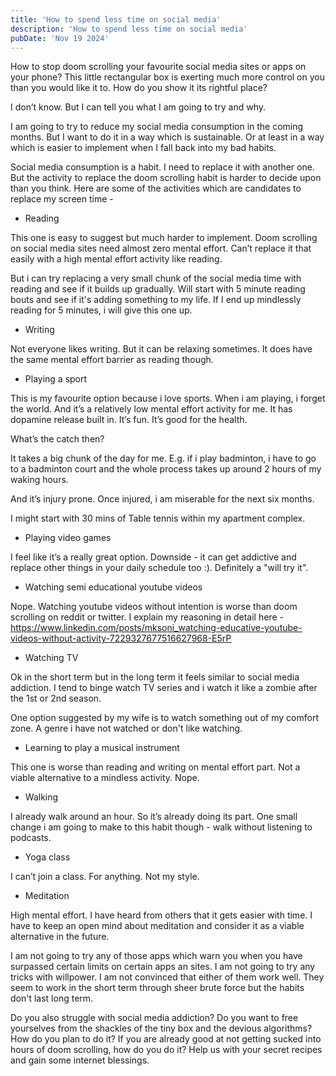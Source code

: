 ```yaml
---
title: 'How to spend less time on social media'
description: 'How to spend less time on social media'
pubDate: 'Nov 19 2024'
---
```

How to stop doom scrolling your favourite social media sites or apps on your phone? This little rectangular box is exerting much more control on you than you would like it to. How do you show it its rightful place?

I don’t know. But I can tell you what I am going to try and why.

I am going to try to reduce my social media consumption in the coming months. But I want to do it in a way which is sustainable. Or at least in a way which is easier to implement when I fall back into my bad habits.

Social media consumption is a habit. I need to replace it with another one. But the activity to replace the doom scrolling habit is harder to decide upon than you think. Here are some of the activities which are candidates to replace my screen time -

- Reading

This one is easy to suggest but much harder to implement. Doom scrolling on social media sites need almost zero mental effort. Can’t replace it that easily with a high mental effort activity like reading.

But i can try replacing a very small chunk of the social media time with reading and see if it builds up gradually. Will start with 5 minute reading bouts and see if it's adding something to my life. If I end up mindlessly reading for 5 minutes, i will give this one up.

- Writing

Not everyone likes writing. But it can be relaxing sometimes. It does have the same mental effort barrier as reading though.

- Playing a sport

This is my favourite option because i love sports. When i am playing, i forget the world. And it’s a relatively low mental effort activity for me. It has dopamine release built in. It’s fun. It’s good for the health.

What’s the catch then?

It takes a big chunk of the day for me. E.g. if i play badminton, i have to go to a badminton court and the whole process takes up around 2 hours of my waking hours.

And it’s injury prone. Once injured, i am miserable for the next six months.

I might start with 30 mins of Table tennis within my apartment complex.

- Playing video games

I feel like it’s a really great option. Downside - it can get addictive and replace other things in your daily schedule too :). Definitely a "will try it".

- Watching semi educational youtube videos

Nope. Watching youtube videos without intention is worse than doom scrolling on reddit or twitter. I explain my reasoning in detail here - https://www.linkedin.com/posts/mksoni_watching-educative-youtube-videos-without-activity-7229327677516627968-E5rP

- Watching TV

Ok in the short term but in the long term it feels similar to social media addiction. I tend to binge watch TV series and i watch it like a zombie after the 1st or 2nd season.

One option suggested by my wife is to watch something out of my comfort zone. A genre i have not watched or don't like watching.

- Learning to play a musical instrument

This one is worse than reading and writing on mental effort part. Not a viable alternative to a mindless activity. Nope.

- Walking

I already walk around an hour. So it’s already doing its part. One small change i am going to make to this habit though - walk without listening to podcasts.

- Yoga class

I can’t join a class. For anything. Not my style.

- Meditation

High mental effort. I have heard from others that it gets easier with time. I have to keep an open mind about meditation and consider it as a viable alternative in the future.

I am not going to try any of those apps which warn you when you have surpassed certain limits on certain apps an sites. I am not going to try any tricks with willpower. I am not convinced that either of them work well. They seem to work in the short term through sheer brute force but the habits don't last long term.

Do you also struggle with social media addiction? Do you want to free yourselves from the shackles of the tiny box and the devious algorithms? How do you plan to do it? If you are already good at not getting sucked into hours of doom scrolling, how do you do it? Help us with your secret recipes and gain some internet blessings.
